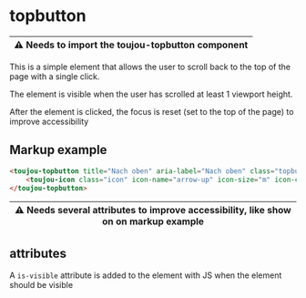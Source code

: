 # topbutton

| ⚠️ Needs to import the toujou-topbutton component |
|----------------------------------------------------|

This is a simple element that allows the user to scroll back to the top of the page with a single click.

The element is visible when the user has scrolled at least 1 viewport height.

After the element is clicked, the focus is reset (set to the top of the page) to improve accessibility

## Markup example
```html
<toujou-topbutton title="Nach oben" aria-label="Nach oben" class="topbutton" role="button" aria-hidden="false" tabindex=0">
    <toujou-icon class="icon" icon-name="arrow-up" icon-size="m" icon-color="primary"></toujou-icon>
</toujou-topbutton>
```

| ⚠️ Needs several attributes to improve accessibility, like show on on markup example |
|--------------------------------------------------------------------------------------|

## attributes
A `is-visible` attribute is added to the element with JS when the element should be visible
